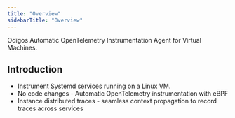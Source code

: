 ```yaml
---
title: "Overview"
sidebarTitle: "Overview"
---
```


Odigos Automatic OpenTelemetry Instrumentation Agent for Virtual Machines.

## Introduction

- Instrument Systemd services running on a Linux VM.
- No code changes - Automatic OpenTelemetry instrumentation with eBPF
- Instance distributed traces - seamless context propagation to record traces across services
